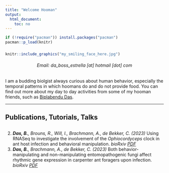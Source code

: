 ```yaml
---
title: "Welcome Hooman"
output:
  html_document:
    toc: no
---
```



```r
if (!require("pacman")) install.packages("pacman")
pacman::p_load(knitr)
```


###

```r
knitr::include_graphics("my_smiling_face_here.jpg")
```
   
<h6 style="text-align: center;" markdown="1">

Email: da_boss_estrella [at] hotmail [dot] com

</h6>     

I am a budding biolgist always curious about human behavior, especially the temporal patterns in which hoomans do and do not provide food. You can find out more about my day to day activities from some of my hooman friends, such as [Biplabendu Das](https://biplabendu.github.io/homepage/).


----------------------------------

## Publications, Tutorials, Talks

<!-- <script type='text/javascript' src='https://d1bxh8uas1mnw7.cloudfront.net/assets/embed.js'></script> -->

##

2. _**Das, B.**, Brouns, R., Will, I., Brachmann, A., de Bekker, C. (2023)_ Using RNASeq to investigate the involvement of the _Ophiocordyceps_ clock in ant host infection and behavioral manipulation. _bioRxiv_ [*PDF*](https://www.biorxiv.org/content/10.1101/2023.01.20.524843v2.abstract)
<div class='altmetric-embed' data-badge-popover="right" data-badge-type='medium-bar' data-doi="10.1101/2023.01.20.524843"></div>

1. _**Das, B.**, Brachmann, A., de Bekker, C. (2023)_ Both behavior-manipulating and non-manipulating entomopathogenic fungi affect rhythmic gene expression in carpenter ant foragers upon infection. _bioRxiv_ [*PDF*](https://www.biorxiv.org/content/10.1101/2023.01.19.524837v2.abstract)
